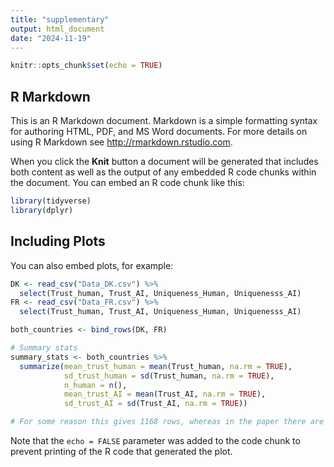 ```yaml
---
title: "supplementary"
output: html_document
date: "2024-11-19"
---
```


```r
knitr::opts_chunk$set(echo = TRUE)
```

## R Markdown

This is an R Markdown document. Markdown is a simple formatting syntax for authoring HTML, PDF, and MS Word documents. For more details on using R Markdown see <http://rmarkdown.rstudio.com>.

When you click the **Knit** button a document will be generated that includes both content as well as the output of any embedded R code chunks within the document. You can embed an R code chunk like this:

```r
library(tidyverse)
library(dplyr)
```

## Including Plots

You can also embed plots, for example:

```r
DK <- read_csv("Data_DK.csv") %>% 
  select(Trust_human, Trust_AI, Uniqueness_Human, Uniquenesss_AI)
FR <- read_csv("Data_FR.csv") %>% 
  select(Trust_human, Trust_AI, Uniqueness_Human, Uniquenesss_AI)

both_countries <- bind_rows(DK, FR)

# Summary stats
summary_stats <- both_countries %>% 
  summarize(mean_trust_human = mean(Trust_human, na.rm = TRUE),
            sd_trust_human = sd(Trust_human, na.rm = TRUE),
            n_human = n(),
            mean_trust_AI = mean(Trust_AI, na.rm = TRUE),
            sd_trust_AI = sd(Trust_AI, na.rm = TRUE))

# For some reason this gives 1168 rows, whereas in the paper there are 1068
```

Note that the `echo = FALSE` parameter was added to the code chunk to prevent printing of the R code that generated the plot.
